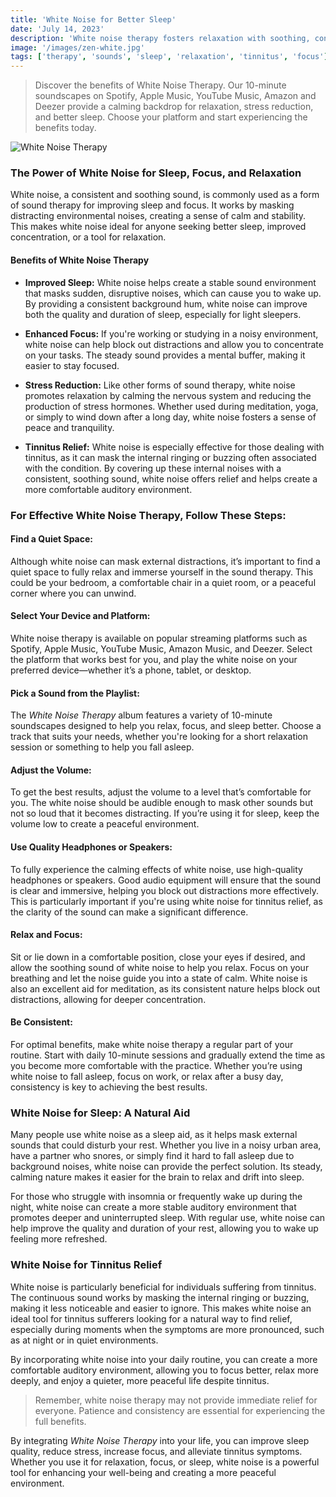 ```yaml
---
title: 'White Noise for Better Sleep'
date: 'July 14, 2023'
description: 'White noise therapy fosters relaxation with soothing, consistent sounds, helping to mask distractions and improving sleep quality.'
image: '/images/zen-white.jpg'
tags: ['therapy', 'sounds', 'sleep', 'relaxation', 'tinnitus', 'focus']
---
```


<Blockquote>
  Discover the benefits of White Noise Therapy. Our 10-minute soundscapes on
  Spotify, Apple Music, YouTube Music, Amazon and Deezer provide a calming
  backdrop for relaxation, stress reduction, and better sleep. Choose your
  platform and start experiencing the benefits today.
</Blockquote>

<Image src="/images/zen-white.jpg" alt="White Noise Therapy" />

<StreamingPlatforms
  spotifyLink="https://open.spotify.com/album/6Kyw4O5HLMUk4BjAVPGJCT"
  appleMusicLink="https://music.apple.com/us/album/beyond-the-buzz-3/1697790724"
  youtubeMusicLink="https://music.youtube.com/playlist?list=OLAK5uy_mKILi3t5ptAoR8EsPzDXCV7ildeZEHht0&si=xwQjzzM4tJgNczIk"
  amazonMusicLink="https://amazon.com/music/player/albums/B0CC1MX488"
  deezerLink="https://deezer.page.link/2oG4Q8TaqriePB3e9"
/>

### The Power of White Noise for Sleep, Focus, and Relaxation

White noise, a consistent and soothing sound, is commonly used as a form of sound therapy for improving sleep and focus. It works by masking distracting environmental noises, creating a sense of calm and stability. This makes white noise ideal for anyone seeking better sleep, improved concentration, or a tool for relaxation.

#### Benefits of White Noise Therapy

- **Improved Sleep:** White noise helps create a stable sound environment that masks sudden, disruptive noises, which can cause you to wake up. By providing a consistent background hum, white noise can improve both the quality and duration of sleep, especially for light sleepers.

- **Enhanced Focus:** If you're working or studying in a noisy environment, white noise can help block out distractions and allow you to concentrate on your tasks. The steady sound provides a mental buffer, making it easier to stay focused.

- **Stress Reduction:** Like other forms of sound therapy, white noise promotes relaxation by calming the nervous system and reducing the production of stress hormones. Whether used during meditation, yoga, or simply to wind down after a long day, white noise fosters a sense of peace and tranquility.

- **Tinnitus Relief:** White noise is especially effective for those dealing with tinnitus, as it can mask the internal ringing or buzzing often associated with the condition. By covering up these internal noises with a consistent, soothing sound, white noise offers relief and helps create a more comfortable auditory environment.

### For Effective White Noise Therapy, Follow These Steps:

#### <Highlighter>Find a Quiet Space:</Highlighter>

Although white noise can mask external distractions, it’s important to find a quiet space to fully relax and immerse yourself in the sound therapy. This could be your bedroom, a comfortable chair in a quiet room, or a peaceful corner where you can unwind.

#### <Highlighter>Select Your Device and Platform:</Highlighter>

White noise therapy is available on popular streaming platforms such as Spotify, Apple Music, YouTube Music, Amazon Music, and Deezer. Select the platform that works best for you, and play the white noise on your preferred device—whether it’s a phone, tablet, or desktop.

#### <Highlighter>Pick a Sound from the Playlist:</Highlighter>

The _White Noise Therapy_ album features a variety of 10-minute soundscapes designed to help you relax, focus, and sleep better. Choose a track that suits your needs, whether you're looking for a short relaxation session or something to help you fall asleep.

<AdComponent />

#### <Highlighter>Adjust the Volume:</Highlighter>

To get the best results, adjust the volume to a level that’s comfortable for you. The white noise should be audible enough to mask other sounds but not so loud that it becomes distracting. If you’re using it for sleep, keep the volume low to create a peaceful environment.

#### <Highlighter>Use Quality Headphones or Speakers:</Highlighter>

To fully experience the calming effects of white noise, use high-quality headphones or speakers. Good audio equipment will ensure that the sound is clear and immersive, helping you block out distractions more effectively. This is particularly important if you're using white noise for tinnitus relief, as the clarity of the sound can make a significant difference.

#### <Highlighter>Relax and Focus:</Highlighter>

Sit or lie down in a comfortable position, close your eyes if desired, and allow the soothing sound of white noise to help you relax. Focus on your breathing and let the noise guide you into a state of calm. White noise is also an excellent aid for meditation, as its consistent nature helps block out distractions, allowing for deeper concentration.

#### <Highlighter>Be Consistent:</Highlighter>

For optimal benefits, make white noise therapy a regular part of your routine. Start with daily 10-minute sessions and gradually extend the time as you become more comfortable with the practice. Whether you’re using white noise to fall asleep, focus on work, or relax after a busy day, consistency is key to achieving the best results.

### White Noise for Sleep: A Natural Aid

Many people use white noise as a sleep aid, as it helps mask external sounds that could disturb your rest. Whether you live in a noisy urban area, have a partner who snores, or simply find it hard to fall asleep due to background noises, white noise can provide the perfect solution. Its steady, calming nature makes it easier for the brain to relax and drift into sleep.

For those who struggle with insomnia or frequently wake up during the night, white noise can create a more stable auditory environment that promotes deeper and uninterrupted sleep. With regular use, white noise can help improve the quality and duration of your rest, allowing you to wake up feeling more refreshed.

<AdComponent />

### White Noise for Tinnitus Relief

White noise is particularly beneficial for individuals suffering from tinnitus. The continuous sound works by masking the internal ringing or buzzing, making it less noticeable and easier to ignore. This makes white noise an ideal tool for tinnitus sufferers looking for a natural way to find relief, especially during moments when the symptoms are more pronounced, such as at night or in quiet environments.

By incorporating white noise into your daily routine, you can create a more comfortable auditory environment, allowing you to focus better, relax more deeply, and enjoy a quieter, more peaceful life despite tinnitus.

<Blockquote>
  Remember, white noise therapy may not provide immediate relief for everyone.
  Patience and consistency are essential for experiencing the full benefits.
</Blockquote>

By integrating _White Noise Therapy_ into your life, you can improve sleep quality, reduce stress, increase focus, and alleviate tinnitus symptoms. Whether you use it for relaxation, focus, or sleep, white noise is a powerful tool for enhancing your well-being and creating a more peaceful environment.
